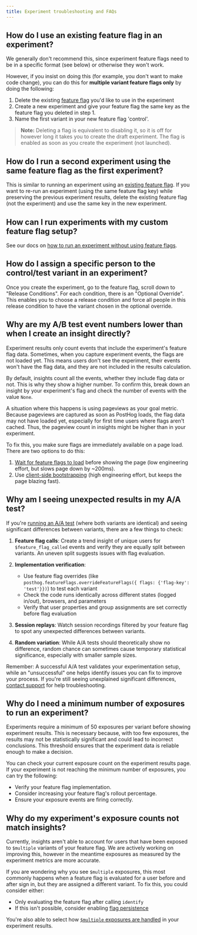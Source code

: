 ```yaml
---
title: Experiment troubleshooting and FAQs
---
```



## How do I use an existing feature flag in an experiment?

We generally don't recommend this, since experiment feature flags need to be in a specific format (see below) or otherwise they won't work.

However, if you insist on doing this (for example, you don't want to make code change), you can do this for **multiple variant feature flags only** by doing the following:

1. Delete the existing [feature flag](https://app.posthog.com/feature_flags) you'd like to use in the experiment
2. Create a new experiment and give your feature flag the same key as the feature flag you deleted in step 1.
3. Name the first variant in your new feature flag 'control'.

<ProductScreenshot
    imageLight = {ReuseFeatureFlagLight}
    imageDark = {ReuseFeatureFlagDark}
    alt = "Reuse an existing feature flag for an experiment"
    classes = "rounded"
/>

> **Note:** Deleting a flag is equivalent to disabling it, so it is off for however long it takes you to create the draft experiment. The flag is enabled as soon as you create the experiment (not launched).

## How do I run a second experiment using the same feature flag as the first experiment?

This is similar to running an experiment using an [existing feature flag](#how-do-i-use-an-existing-feature-flag-in-an-experiment). If you want to re-run an experiment (using the same feature flag key) while preserving the previous experiment results, delete the existing feature flag (not the experiment) and use the same key in the new experiment.

## How can I run experiments with my custom feature flag setup?

See our docs on [how to run an experiment without using feature flags](/docs/experiments/running-experiments-without-feature-flags).

## How do I assign a specific person to the control/test variant in an experiment?

Once you create the experiment, go to the feature flag, scroll down to "Release Conditions". For each condition, there is an "Optional Override". This enables you to choose a release condition and force all people in this release condition to have the variant chosen in the optional override.

<ProductVideo
    videoLight = {AssignAnOverrideLight}
    videoDark = {AssignAnOverrideDark}
    alt = "How to assign an experiment override"
    classes = "rounded"
/>


<FAQFalseOrNoneEvents />

## Why are my A/B test event numbers lower than when I create an insight directly?

Experiment results only count events that include the experiment's feature flag data. Sometimes, when you capture experiment events, the flags are not loaded yet. This means users don't see the experiment, their events won't have the flag data, and they are not included in the results calculation.

By default, insights count all the events, whether they include flag data or not. This is why they show a higher number. To confirm this, break down an insight by your experiment's flag and check the number of events with the value `None`.

A situation where this happens is using pageviews as your goal metric. Because pageviews are captured as soon as PostHog loads, the flag data may not have loaded yet, especially for first time users where flags aren't cached. Thus, the pageview count in insights might be higher than in your experiment.

To fix this, you make sure flags are immediately available on a page load. There are two options to do this:

1. [Wait for feature flags to load](/docs/feature-flags/adding-feature-flag-code#ensuring-flags-are-loaded-before-usage) before showing the page (low engineering effort, but slows page down by ~200ms).
2. Use [client-side bootstrapping](/docs/feature-flags/bootstrapping) (high engineering effort, but keeps the page blazing fast).

## Why am I seeing unexpected results in my A/A test?

If you're [running an A/A test](/tutorials/aa-testing) (where both variants are identical) and seeing significant differences between variants, there are a few things to check:

1. **Feature flag calls**: Create a trend insight of unique users for `$feature_flag_called` events and verify they are equally split between variants. An uneven split suggests issues with flag evaluation.

2. **Implementation verification**:
   - Use feature flag overrides (like `posthog.featureFlags.overrideFeatureFlags({ flags: {'flag-key': 'test'}})`) to test each variant
   - Check the code runs identically across different states (logged in/out), browsers, and parameters
   - Verify that user properties and group assignments are set correctly before flag evaluation

3. **Session replays**: Watch session recordings filtered by your feature flag to spot any unexpected differences between variants.

4. **Random variation**: While A/A tests should theoretically show no difference, random chance can sometimes cause temporary statistical significance, especially with smaller sample sizes.

Remember: A successful A/A test validates your experimentation setup, while an "unsuccessful" one helps identify issues you can fix to improve your process. If you're still seeing unexplained significant differences, [contact support](https://app.posthog.com/home#supportModal=bug%3Aexperiments) for help troubleshooting.

## Why do I need a minimum number of exposures to run an experiment?

Experiments require a minimum of 50 exposures per variant before showing experiment results. This is necessary because, with too few exposures, the results may not be statistically significant and could lead to incorrect conclusions. This threshold ensures that the experiment data is reliable enough to make a decision.

You can check your current exposure count on the experiment results page. If your experiment is not reaching the minimum number of exposures, you can try the following:

- Verify your feature flag implementation.
- Consider increasing your feature flag's rollout percentage.
- Ensure your exposure events are firing correctly.

## Why do my experiment's exposure counts not match insights?

Currently, insights aren't able to account for users that have been exposed to `$multiple` variants of your feature flag. We are actively working on improving this, however in the meantime exposures as measured by the experiment metrics are more accurate.

If you are wondering why you see `$multiple` exposures, this most commonly happens when a feature flag is evaluated for a user before and after sign in, but they are assigned a different variant. To fix this, you could consider either:

- Only evaluating the feature flag after calling `identify`
- If this isn't possible, consider enabling [flag persistence](/docs/feature-flags/creating-feature-flags#persisting-feature-flags-across-authentication-steps)

You're also able to select how [`$multiple` exposures are handled](https://posthog.com/docs/experiments/exposures#handling-multiple-exposures) in your experiment results.